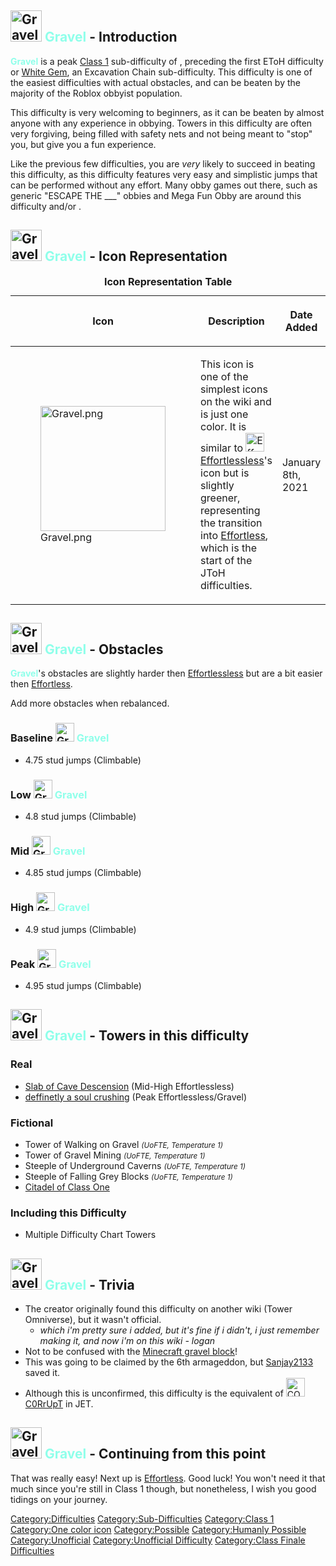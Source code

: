 {{Humanly Possible}}
{{NewDifficultyInfobox|title1=Gravel|image1=Gravel.png|caption1=What a simplistic icon|class=Class 1|type=Sub-Difficulty|previous=[[File:EffortlesslessIconOoIDC.png|30px]] [[Effortlessless]]|next={{Class1Difficulties|Effortless}} [[w:c:jtoh:Effortless|Effortless]]|class_range=Low Class 1|difficulty_range=Baseline to Peak|main_difficulty=[[File:EffortlesslessIconOoIDC.png|30px]] [[Effortlessless]]|creator(s)=Original Creator - AmazinglyOP
Revampers - Sanjay2133|hex_color=#9AF6D1|rbg_color=154, 246, 209|cmyk_color=37%, 0%, 15%, 4%|hsv_color=156°, 37%, 96%|hsl_color=156°, 82%, 78%|decal_id=78562962549766|rgb_color=154, 246, 209}}
==[[File:Gravel.png|50px]] <span style="font-weight:bold;font-size:100%;background:-webkit-linear-gradient(330deg, #8fffea, #8fffea);-webkit-background-clip:text;-webkit-text-fill-color:transparent;">'''Gravel'''</span> - Introduction==
<span style="font-weight:bold;font-size:100%;background:-webkit-linear-gradient(330deg, #8fffea, #8fffea);-webkit-background-clip:text;-webkit-text-fill-color:transparent;">'''Gravel'''</span> is a peak [[:Category:Class 1|Class 1]] sub-difficulty of {{Difficulty|Effortlessless}}, preceding the first EToH difficulty {{Difficulty|Effortless}} or [[Excavation Chain/Stone-Emerald#White Gem|White Gem]], an Excavation Chain sub-difficulty. This difficulty is one of the easiest difficulties with actual obstacles, and can be beaten by the majority of the Roblox obbyist population. 

This difficulty is very welcoming to beginners, as it can be beaten by almost anyone with any experience in obbying. Towers in this difficulty are often very forgiving, being filled with safety nets and not being meant to "stop" you, but give you a fun experience. 

Like the previous few difficulties, you are ''very'' likely to succeed in beating this difficulty, as this difficulty features very easy and simplistic jumps that can be performed without any effort. Many obby games out there, such as generic "ESCAPE THE ___" obbies and Mega Fun Obby are around this difficulty and/or {{Difficulty|Effortlessless}}.

==[[File:Gravel.png|50px]] <span style="font-weight:bold;font-size:100%;background:-webkit-linear-gradient(330deg, #8fffea, #8fffea);-webkit-background-clip:text;-webkit-text-fill-color:transparent;">Gravel</span> - Icon Representation==
{| class="fandom-table"
|+'''Icon Representation Table'''
!Icon 
!Description 
!Date Added
|-
|[[File:Gravel.png|200x200px]]
| This icon is one of the simplest icons on the wiki and is just one color. It is similar to [[File:EffortlesslessIconOoIDC.png|frameless|30x30px]] [[Effortlessless]]'s icon but is slightly greener, representing the transition into {{Class1Difficulties|Effortless|30px}} [[w:c:jtoh:Effortless|Effortless]], which is the start of the JToH difficulties.
|January 8th, 2021
|}

==[[File:Gravel.png|50px]] <span style="font-weight:bold;font-size:100%;background:-webkit-linear-gradient(330deg, #8fffea, #8fffea);-webkit-background-clip:text;-webkit-text-fill-color:transparent;">Gravel</span> - Obstacles ==
<span style="font-weight:bold;font-size:100%;background:-webkit-linear-gradient(330deg, #8fffea, #8fffea);-webkit-background-clip:text;-webkit-text-fill-color:transparent;">'''Gravel'''</span>'s obstacles are slightly harder then [[Effortlessless]] but are a bit easier then [[w:c:jtoh:Effortless|Effortless]].

Add more obstacles when rebalanced.

===Baseline [[File:Gravel.png|30x30px]] <span style="font-weight:bold;font-size:100%;background:-webkit-linear-gradient(330deg, #8fffea, #8fffea);-webkit-background-clip:text;-webkit-text-fill-color:transparent;">Gravel</span>===  

*4.75 stud jumps (Climbable)

===Low '''[[File:Gravel.png|30x30px]] <span style="font-weight:bold;font-size:100%;background:-webkit-linear-gradient(330deg, #8fffea, #8fffea);-webkit-background-clip:text;-webkit-text-fill-color:transparent;">Gravel</span>'''===

* 4.8 stud jumps (Climbable)

===Mid '''[[File:Gravel.png|30x30px]] <span style="font-weight:bold;font-size:100%;background:-webkit-linear-gradient(330deg, #8fffea, #8fffea);-webkit-background-clip:text;-webkit-text-fill-color:transparent;">Gravel</span>'''===
*4.85 stud jumps (Climbable)

===High  [[File:Gravel.png|30x30px]] <span style="font-weight:bold;font-size:100%;background:-webkit-linear-gradient(330deg, #8fffea, #8fffea);-webkit-background-clip:text;-webkit-text-fill-color:transparent;">'''Gravel'''</span>===
*4.9 stud jumps (Climbable)
===Peak  [[File:Gravel.png|30x30px]] <span style="font-weight:bold;font-size:100%;background:-webkit-linear-gradient(330deg, #8fffea, #8fffea);-webkit-background-clip:text;-webkit-text-fill-color:transparent;">'''Gravel'''</span>===
*4.95 stud jumps (Climbable)
==[[File:Gravel.png|50px]] <span style="font-weight:bold;font-size:100%;background:-webkit-linear-gradient(330deg, #8fffea, #8fffea);-webkit-background-clip:text;-webkit-text-fill-color:transparent;">Gravel</span> - Towers in this difficulty==

===Real=== 
*[[Slab of Cave Descension]] (Mid-High Effortlessless)
*[[deffinetly a soul crushing]] (Peak Effortlessless/Gravel)

===Fictional=== 

*Tower of Walking on Gravel <small>''(UoFTE, Temperature 1)''</small>
* Tower of Gravel Mining <small>''(UoFTE, Temperature 1)''</small>
*Steeple of Underground Caverns <small>''(UoFTE, Temperature 1)''</small>
*Steeple of Falling Grey Blocks <small>''(UoFTE, Temperature 1)''</small>
*[[Citadel of Class One]]

===Including this Difficulty=== 

*Multiple Difficulty Chart Towers

==[[File:Gravel.png|50px]] <span style="font-weight:bold;font-size:100%;background:-webkit-linear-gradient(330deg, #8fffea, #8fffea);-webkit-background-clip:text;-webkit-text-fill-color:transparent;">Gravel</span> - Trivia==

*The creator originally found this difficulty on another wiki (Tower Omniverse), but it wasn't official. 
**''which i'm pretty sure i added, but it's fine if i didn't, i just remember making it, and now i'm on this wiki - logan''
*Not to be confused with the [[w:c:minecraft:Gravel|Minecraft gravel block]]!
* This was going to be claimed by the 6th armageddon, but [[User:Sanjay2133|Sanjay2133]] saved it.
*Although this is unconfirmed, this difficulty is the equivalent of [[File:CORRUPT.png|frameless|30x30px]] [[C0RrUpT]] in JET.

==[[File:Gravel.png|50px]] <span style="font-weight:bold;font-size:100%;background:-webkit-linear-gradient(330deg, #8fffea, #8fffea);-webkit-background-clip:text;-webkit-text-fill-color:transparent;">Gravel</span> - Continuing from this point ==
That was really easy! Next up is [[w:c:jtoh:Effortless|Effortless]]. Good luck! You won't need it that much since you're still in Class 1 though, but nonetheless, I wish you good tidings on your journey.

{{DifficultiesNavbox}}
[[Category:Difficulties]]
[[Category:Sub-Difficulties]]
[[Category:Class 1]]
[[Category:One color icon]]
[[Category:Possible]]
[[Category:Humanly Possible]]
[[Category:Unofficial]]
[[Category:Unofficial Difficulty]]
[[Category:Class Finale Difficulties]]